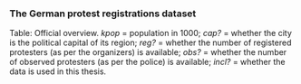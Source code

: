 ### The German protest registrations dataset

:::{.column-page}
\begingroup
\scriptsize\selectfont
\csvautobooktabular[separator=semicolon,respect sharp=true]{/Users/david/Repositories/protest-impact/protest_impact/data/protests/german_protest_registrations/gpreg-overview-pretty.csv}
\endgroup
:::

Table: Official overview. _kpop_ = population in 1000; _cap?_ = whether the city is the political capital of its region; _reg?_ = whether the number of registered protesters (as per the organizers) is available; _obs?_ = whether the number of observed protesters (as per the police) is available; _incl?_ = whether the data is used in this thesis.
